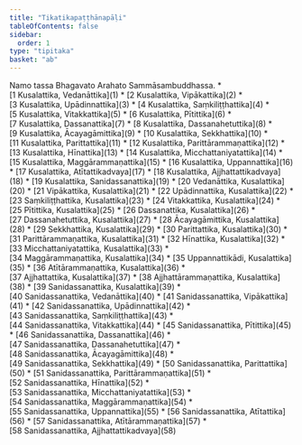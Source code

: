 ```yaml
---
title: "Tikatikapaṭṭhānapāḷi"
tableOfContents: false
sidebar:
  order: 1
type: "tipitaka"
basket: "ab"
---
```


<Paragraph number="1" type="center">
Namo tassa Bhagavato Arahato Sammāsambuddhassa.

</Paragraph>

<TableOfContents>
* [1 Kusalattika, Vedanāttika](1)
* [2 Kusalattika, Vipākattika](2)
* [3 Kusalattika, Upādinnattika](3)
* [4 Kusalattika, Saṃkiliṭṭhattika](4)
* [5 Kusalattika, Vitakkattika](5)
* [6 Kusalattika, Pītittika](6)
* [7 Kusalattika, Dassanattika](7)
* [8 Kusalattika, Dassanahetuttika](8)
* [9 Kusalattika, Ācayagāmittika](9)
* [10 Kusalattika, Sekkhattika](10)
* [11 Kusalattika, Parittattika](11)
* [12 Kusalattika, Parittārammaṇattika](12)
* [13 Kusalattika, Hīnattika](13)
* [14 Kusalattika, Micchattaniyatattika](14)
* [15 Kusalattika, Maggārammaṇattika](15)
* [16 Kusalattika, Uppannattika](16)
* [17 Kusalattika, Atītattikadvaya](17)
* [18 Kusalattika, Ajjhattattikadvaya](18)
* [19 Kusalattika, Sanidassanattika](19)
* [20 Vedanāttika, Kusalattika](20)
* [21 Vipākattika, Kusalattika](21)
* [22 Upādinnattika, Kusalattika](22)
* [23 Saṃkiliṭṭhattika, Kusalattika](23)
* [24 Vitakkattika, Kusalattika](24)
* [25 Pītittika, Kusalattika](25)
* [26 Dassanattika, Kusalattika](26)
* [27 Dassanahetuttika, Kusalattika](27)
* [28 Ācayagāmittika, Kusalattika](28)
* [29 Sekkhattika, Kusalattika](29)
* [30 Parittattika, Kusalattika](30)
* [31 Parittārammaṇattika, Kusalattika](31)
* [32 Hīnattika, Kusalattika](32)
* [33 Micchattaniyatattika, Kusalattika](33)
* [34 Maggārammaṇattika, Kusalattika](34)
* [35 Uppannattikādi, Kusalattika](35)
* [36 Atītārammaṇattika, Kusalattika](36)
* [37 Ajjhattattika, Kusalattika](37)
* [38 Ajjhattārammaṇattika, Kusalattika](38)
* [39 Sanidassanattika, Kusalattika](39)
* [40 Sanidassanattika, Vedanāttika](40)
* [41 Sanidassanattika, Vipākattika](41)
* [42 Sanidassanattika, Upādinnattika](42)
* [43 Sanidassanattika, Saṃkiliṭṭhattika](43)
* [44 Sanidassanattika, Vitakkattika](44)
* [45 Sanidassanattika, Pītittika](45)
* [46 Sanidassanattika, Dassanattika](46)
* [47 Sanidassanattika, Dassanahetuttika](47)
* [48 Sanidassanattika, Ācayagāmittika](48)
* [49 Sanidassanattika, Sekkhattika](49)
* [50 Sanidassanattika, Parittattika](50)
* [51 Sanidassanattika, Parittārammaṇattika](51)
* [52 Sanidassanattika, Hīnattika](52)
* [53 Sanidassanattika, Micchattaniyatattika](53)
* [54 Sanidassanattika, Maggārammaṇattika](54)
* [55 Sanidassanattika, Uppannattika](55)
* [56 Sanidassanattika, Atītattika](56)
* [57 Sanidassanattika, Atītārammaṇattika](57)
* [58 Sanidassanattika, Ajjhattattikadvaya](58)
</TableOfContents>
